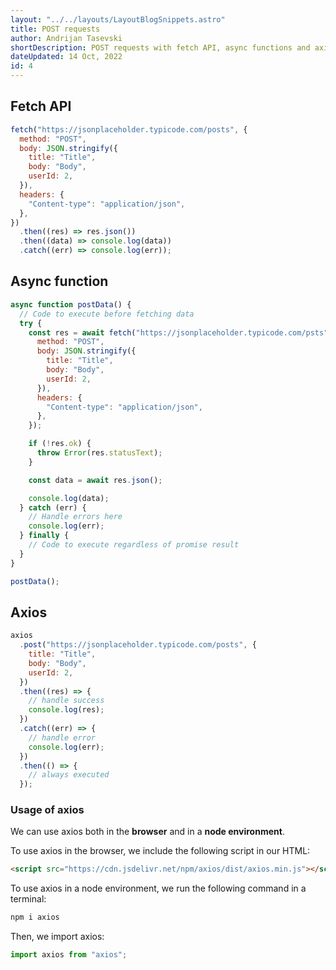 ---
layout: "../../layouts/LayoutBlogSnippets.astro"
title: POST requests
author: Andrijan Tasevski
shortDescription: POST requests with fetch API, async functions and axios in JavaScript
dateUpdated: 14 Oct, 2022
id: 4
---

## Fetch API

```javascript
fetch("https://jsonplaceholder.typicode.com/posts", {
  method: "POST",
  body: JSON.stringify({
    title: "Title",
    body: "Body",
    userId: 2,
  }),
  headers: {
    "Content-type": "application/json",
  },
})
  .then((res) => res.json())
  .then((data) => console.log(data))
  .catch((err) => console.log(err));
```

## Async function

```javascript
async function postData() {
  // Code to execute before fetching data
  try {
    const res = await fetch("https://jsonplaceholder.typicode.com/psts", {
      method: "POST",
      body: JSON.stringify({
        title: "Title",
        body: "Body",
        userId: 2,
      }),
      headers: {
        "Content-type": "application/json",
      },
    });

    if (!res.ok) {
      throw Error(res.statusText);
    }

    const data = await res.json();

    console.log(data);
  } catch (err) {
    // Handle errors here
    console.log(err);
  } finally {
    // Code to execute regardless of promise result
  }
}

postData();
```

## Axios

```javascript
axios
  .post("https://jsonplaceholder.typicode.com/posts", {
    title: "Title",
    body: "Body",
    userId: 2,
  })
  .then((res) => {
    // handle success
    console.log(res);
  })
  .catch((err) => {
    // handle error
    console.log(err);
  })
  .then(() => {
    // always executed
  });
```

### Usage of axios

We can use axios both in the **browser** and in a **node environment**.

To use axios in the browser, we include the following script in our HTML:

```html
<script src="https://cdn.jsdelivr.net/npm/axios/dist/axios.min.js"></script>
```

To use axios in a node environment, we run the following command in a terminal:

```bash
npm i axios
```

Then, we import axios:

```javascript
import axios from "axios";
```
